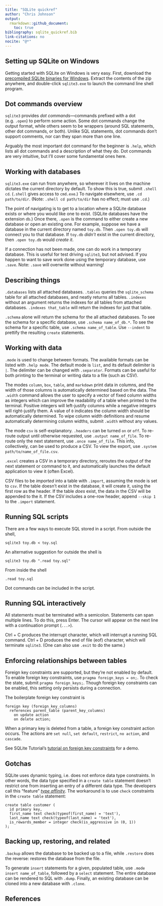 ```yaml
---
title: "SQLite quickref"
author: "Chris Johnson"
output:
  rmarkdown::github_document: 
    toc: true
bibliography: sqlite_quickref.bib
link-citations: no
nocite: "@*"
---
```


<!-- Planned improvements:

The following commands allow for "|do-a-thing":

* `.output`
* `.once`
* `.import`

The following need their own section:

* `.dbconfig` 
* `.dbinfo`

SQLite configuration section:

* `.limit` allows modificaton of `SQLITE_LIMIT`
* `.bail` stop if error, on or off
* `.changes` print rows changed, on or off
* `.log` log, on or off
* `.nullvalue` value to use for null value
* `.trace` debugging

-->

## Setting up SQLite on Windows

Getting started with SQLite on Windows is very easy. First, download the [precompiled SQLite binaries for Windows](https://www.sqlite.org/download.html). Extract the contents of the zip anywhere, and double-click `sqlite3.exe` to launch the command line shell program.

## Dot commands overview

`sqlite3` provides *dot commands*&mdash;commands prefixed with a dot (e.g. `.open`) to perform some action. Some dot commands change the output format, while others seem to be wrappers (around SQL statements, other dot commands, or both). Unlike SQL statements, dot commands don't support comments, nor can they span more than one line.

Arguably the most important dot command for the beginner is `.help`, which lists all dot commands and a description of what they do. Dot commands are very intuitive, but I'll cover some fundamental ones here.

## Working with databases

`sqlite3.exe` can run from anywhere, so wherever it lives on the machine dictates the current directory by default. To show this is true, submit `.shell cd`. (`.shell` gives access to `cmd.exe`.) To navigate elsewhere, use `.cd path/to/dir`. (Note: `.shell cd path/to/dir` has no effect; must use `.cd`.)

The point of navigating is to get to a location where a SQLite database exists or where you would like one to exist. (SQLite databases have the extension `db`.) Once there, `.open` is the command to either create a new database or open an existing one. For example, suppose we have a database in the current directory named `toy.db`. Then `.open toy.db` will connect you to that database. If `toy.db` *didn't* exist in the current directory, then `.open toy.db` would *create it*.

If a connection has not been made, one can do work in a temporary database. This is useful for test driving `sqlite3`, but not advised. If you happen to want to save work done using the temporary database, use `.save`. Note: `.save` will overwrite without warning!

## Describing things

`.databases` lists all attached databases. `.tables` queries the `sqlite_schema` table for all attached databases, and neatly returns all tables. `.indexes` without an argument returns the indexes for all tables from attached databases. `.indexes that_table` will return the indexes for just that table.

`.schema` alone will return the schema for the all attached databases. To see the schema for a specific database, use `.schema name_of_db.*`. To see the schema for a specific table, use `.schema name_of_table`. Use `--indent` to prettify the resulting `create` statements.

## Working with data

`.mode` is used to change between formats. The available formats can be listed with `.help mode`. The default mode is `list`, and its default delimiter is `|`. The delimiter can be changed with `.separator`. Formats can be useful for both printing to the terminal or writing data to a file (such as CSV).

The modes `column`, `box`, `table`, and `markdown` print data in columns, and the width of those columns is automatically determined based on the data. The `.width` command allows the user to specify a vector of fixed column widths as integers which can improve the readability of a table when printed to the terminal. Positive integers will left-justify columns while a negative integers will right-justify them. A value of `0` indicates the column width should be automatically determined. To wipe column width definitions and resume automatically determining column widths, submit `.width` without any values.

The mode `csv` is self-explanatory. `.headers` can be turned `on` or `off`. To re-route output until otherwise requested, use `.output name_of_file`. To re-route only the next statement, use `.once name_of_file`. This info, collectively, can be used to produce a CSV. To view the export, use `.system path/to/name_of_file.csv`.

`.excel` creates a CSV in a temporary directory, reroutes the output of the next statement or command to it, and automatically launches the default application to view it (often Excel). 

CSV files to be *imported* into a table with `.import`, assuming the mode is set to `csv`. If the table doesn't exist in the database, it will create it, using the first row as the header. If the table *does* exist, the data in the CSV will be appended to the it. If the CSV includes a one-row header, append `--skip 1` to the `.import` statement.

## Running SQL scripts

There are a few ways to execute SQL stored in a script. From outside the shell,

    sqlite3 toy.db < toy.sql

An alternative suggestion for outside the shell is

    sqlite3 toy.db ".read toy.sql"

From inside the shell

    .read toy.sql 

Dot commands can be included in the script.

## Running SQL interactively

All statements must be terminated with a semicolon. Statements can span multiple lines. To do this, press Enter. The cursor will appear on the next line with a continuation prompt (`...>`).

Ctrl + C produces the interrupt character, which will interrupt a running SQL command. Ctrl + D produces the end of file (eof) character, which will terminate `sqlite3`. (One can also use `.exit` to do the same.)

## Enforcing relationships between tables

Foreign key constraints are supported, but they're not enabled by default. To enable foreign key constraints, use `pragma foreign_keys = on;`. To check the state, submit `pragma foreign_keys;`. Though foreign key constraints can be enabled, this setting only persists during a connection.

The boilerplate foreign key constraint is

    foreign key (foreign_key_columns)
      references parent_table (parent_key_columns)
        on update action
        on delete action;

When a primary key is deleted from a table, a foreign key constraint action occurs. The actions are `set null`, `set default`, `restrict`, `no action`, and `cascade`.

See SQLite Tutorial's [tutorial on foreign key constraints](https://www.sqlitetutorial.net/sqlite-foreign-key/) for a demo.

## Gotchas

SQLite uses dynamic typing, i.e. does not enforce data type constraints. In other words, the data type specified in a `create table` statement doesn't restrict one from inserting an entry of a different data type. The developers call this "feature" [*type affinity*](https://www.sqlite.org/faq.html#q3). The workaround is to use `check` constraints in the `create table` statement:

    create table customer (
      id primary key,
      first_name text check(typeof(first_name) = 'text'),
      last_name text check(typeof(last_name) = 'text'),
      is_rewards_member = integer check(is_aggressive in (0, 1))  
    );
    
## Backing up, restoring, and related

`.backup` allows the database to be backed up to a file, while `.restore` does the reverse: restores the database from the file.

To generate `insert` statements for a given, populated table, use `.mode insert name_of_table`, followed by a `select` statement. The entire database can be rendered to SQL with `.dump`. Finally, an existing database can be cloned into a new database with `.clone`.

## References

